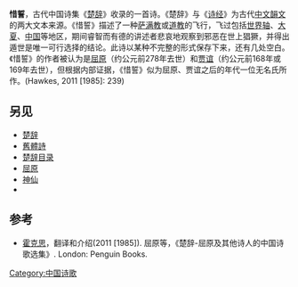 '''惜誓'''，古代中国诗集《[[楚辞|楚辞]]》收录的一首诗。《楚辞》与《[[诗经|诗经]]》为古代[[中文韻文|中文韻文]]的两大文本来源。《惜誓》描述了一种[[萨满教|萨满教]]或[[道教|道教]]的飞行，飞过包括[[世界轴|世界轴]]、[[大夏|大夏]]、[[中国|中国]]等地区，期间睿智而有德的讲述者悲哀地观察到邪恶在世上猖獗，并得出遁世是唯一可行选择的结论。此诗以某种不完整的形式保存下来，还有几处空白。《惜誓》的作者被认为是[[屈原|屈原]]（约公元前278年去世）和[[贾谊|贾谊]]（约公元前168年或169年去世），但根据内部证据，《惜誓》似为屈原、贾谊之后的年代一位无名氏所作。(Hawkes, 2011 [1985]: 239)

== 另见 ==
*[[楚辞|楚辞]]
*[[舊體詩|舊體詩]]
*[[楚辞目录|楚辞目录]]
*[[屈原|屈原]]
*[[神仙|神仙]]
*{{S|楚辭/惜誓|惜誓}}

== 参考 ==
*[[霍克思|霍克思]]，翻译和介绍(2011 [1985]). 屈原等，《楚辞-屈原及其他诗人的中国诗歌选集》. London: Penguin Books. {{ISBN|978-0-14-044375-2}}
{{楚辞}}

[[Category:中国诗歌|Category:中国诗歌]]